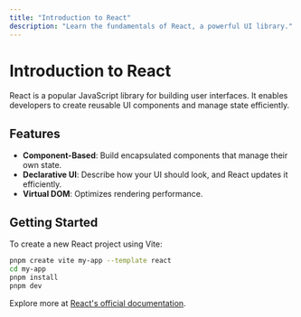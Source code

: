 ```yaml
---
title: "Introduction to React"
description: "Learn the fundamentals of React, a powerful UI library."
---
```


# Introduction to React

React is a popular JavaScript library for building user interfaces. It enables developers to create reusable UI components and manage state efficiently.

## Features

- **Component-Based**: Build encapsulated components that manage their own state.
- **Declarative UI**: Describe how your UI should look, and React updates it efficiently.
- **Virtual DOM**: Optimizes rendering performance.

## Getting Started

To create a new React project using Vite:

```sh
pnpm create vite my-app --template react
cd my-app
pnpm install
pnpm dev
```

Explore more at [React's official documentation](https://react.dev/).
